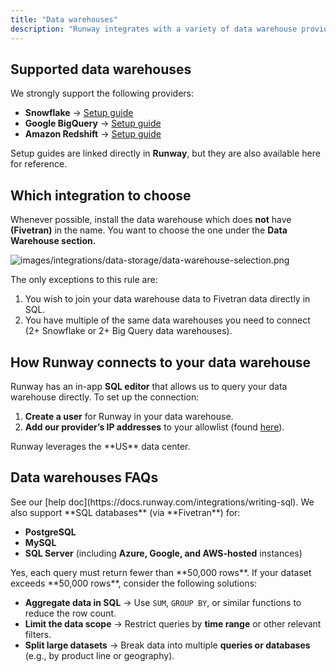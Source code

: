 ```yaml
---
title: "Data warehouses"
description: "Runway integrates with a variety of data warehouse providers, allowing you to pull data that has already been processed, transformed, or sourced from systems that Runway does not integrate with directly."
---
```


## Supported data warehouses

We strongly support the following providers:

- **Snowflake** → [Setup guide](https://docs.workato.com/connectors/snowflake.html#how-to-connect-to-snowflake-on-workato)
- **Google BigQuery** → [Setup guide](https://docs.workato.com/connectors/bigquery.html#how-to-connect-to-bigquery-on-workato)
- **Amazon Redshift** → [Setup guide](https://docs.workato.com/connectors/redshift.html#how-to-connect-to-redshift-on-workato)

Setup guides are linked directly in **Runway**, but they are also available here for reference.

## Which integration to choose

Whenever possible, install the data warehouse which does **not** have **(Fivetran)** in the name. You want to choose the one under the ****Data Warehouse section.****

![images/integrations/data-storage/data-warehouse-selection.png](/images/integrations/data-storage/data-warehouse-selection.png)

The only exceptions to this rule are:

1. You wish to join your data warehouse data to Fivetran data directly in SQL.
2. You have multiple of the same data warehouses you need to connect (2\+ Snowflake or 2\+ Big Query data warehouses).

## How Runway connects to your data warehouse

Runway has an in-app **SQL editor** that allows us to query your data warehouse directly. To set up the connection:

1. **Create a user** for Runway in your data warehouse.
2. **Add our provider’s IP addresses** to your allowlist (found [here](https://docs.workato.com/security/ip-allowlists.html)).

<Info>
  Runway leverages the **US** data center.
</Info>

## Data warehouses FAQs

<Accordion title="How do I write SQL in Runway?" icon="sparkles">
  See our [help doc](https://docs.runway.com/integrations/writing-sql).
</Accordion>

<Accordion title="What other databases can Runway pull from?" icon="sparkles">
  We also support **SQL databases** (via **Fivetran**) for:

  - **PostgreSQL**
  - **MySQL**
  - **SQL Server** (including **Azure, Google, and AWS-hosted** instances)
</Accordion>

<Accordion title="Is there a row limit on data queries?" icon="sparkles">
  Yes, each query must return fewer than **50,000 rows**.
</Accordion>

<Accordion title="How can I work around the row limit?" icon="sparkles">
  If your dataset exceeds **50,000 rows**, consider the following solutions:

  - **Aggregate data in SQL** → Use `SUM`, `GROUP BY`, or similar functions to reduce the row count.
  - **Limit the data scope** → Restrict queries by **time range** or other relevant filters.
  - **Split large datasets** → Break data into multiple **queries or databases** (e.g., by product line or geography).
</Accordion>